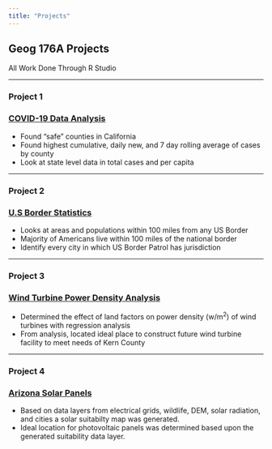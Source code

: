 ```yaml
---
title: "Projects"
---
```


## Geog 176A Projects 
  All Work Done Through R Studio
 
****


### Project 1
### [COVID-19 Data Analysis](https://jacobbraslaw.github.io/geog-176A-labs/lab-02.html)
- Found "safe" counties in California
- Found highest cumulative, daily new, and 7 day rolling average of cases by county
- Look at state level data in total cases and per capita

****

### Project 2
### [U.S Border Statistics](https://jacobbraslaw.github.io/geog-176A-labs/lab-02.html)

- Looks at areas and populations within 100 miles from any US Border
- Majority of Americans live within 100 miles of the national border
- Identify every city in which US Border Patrol has jurisdiction

**** 
### Project 3
### [Wind Turbine Power Density Analysis](https://www.linkedin.com/feed/update/urn:li:activity:6680312682991747072/)
- Determined the effect of land factors on power density (w/m^2^) of wind turbines with regression analysis
- From analysis, located ideal place to construct future wind turbine facility to meet needs of Kern County

****
### Project 4
### [Arizona Solar Panels](https://storymaps.arcgis.com/stories/5b465fe567d24cd2959fbd4d54a4fd38) 
- Based on data layers from electrical grids, wildlife, DEM, solar radiation, and cities a solar suitabilty map was generated.
- Ideal location for photovoltaic panels was determined based upon the generated suitability data layer.

